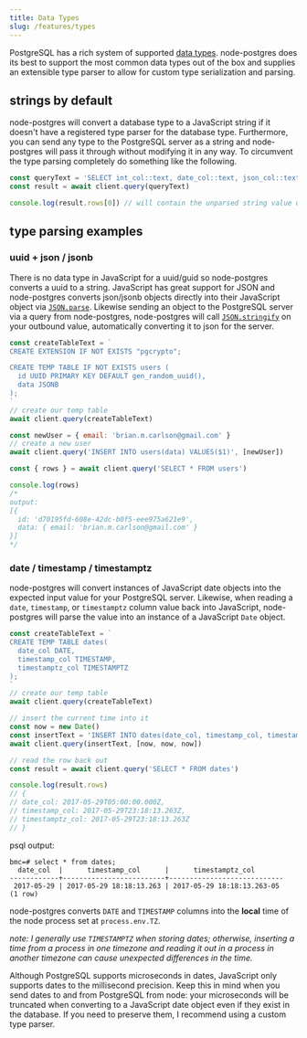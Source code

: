 ```yaml
---
title: Data Types
slug: /features/types
---
```


PostgreSQL has a rich system of supported [data types](https://www.postgresql.org/docs/9.5/static/datatype.html). node-postgres does its best to support the most common data types out of the box and supplies an extensible type parser to allow for custom type serialization and parsing.

## strings by default

node-postgres will convert a database type to a JavaScript string if it doesn't have a registered type parser for the database type. Furthermore, you can send any type to the PostgreSQL server as a string and node-postgres will pass it through without modifying it in any way. To circumvent the type parsing completely do something like the following.

```js
const queryText = 'SELECT int_col::text, date_col::text, json_col::text FROM my_table'
const result = await client.query(queryText)

console.log(result.rows[0]) // will contain the unparsed string value of each column
```

## type parsing examples

### uuid + json / jsonb

There is no data type in JavaScript for a uuid/guid so node-postgres converts a uuid to a string. JavaScript has great support for JSON and node-postgres converts json/jsonb objects directly into their JavaScript object via [`JSON.parse`](https://github.com/brianc/node-pg-types/blob/master/lib/textParsers.js#L193). Likewise sending an object to the PostgreSQL server via a query from node-postgres, node-postgres will call [`JSON.stringify`](https://github.com/brianc/node-postgres/blob/e5f0e5d36a91a72dda93c74388ac890fa42b3be0/lib/utils.js#L47) on your outbound value, automatically converting it to json for the server.

```js
const createTableText = `
CREATE EXTENSION IF NOT EXISTS "pgcrypto";

CREATE TEMP TABLE IF NOT EXISTS users (
  id UUID PRIMARY KEY DEFAULT gen_random_uuid(),
  data JSONB
);
`
// create our temp table
await client.query(createTableText)

const newUser = { email: 'brian.m.carlson@gmail.com' }
// create a new user
await client.query('INSERT INTO users(data) VALUES($1)', [newUser])

const { rows } = await client.query('SELECT * FROM users')

console.log(rows)
/*
output:
[{
  id: 'd70195fd-608e-42dc-b0f5-eee975a621e9',
  data: { email: 'brian.m.carlson@gmail.com' }
}]
*/
```

### date / timestamp / timestamptz

node-postgres will convert instances of JavaScript date objects into the expected input value for your PostgreSQL server. Likewise, when reading a `date`, `timestamp`, or `timestamptz` column value back into JavaScript, node-postgres will parse the value into an instance of a JavaScript `Date` object.

```js
const createTableText = `
CREATE TEMP TABLE dates(
  date_col DATE,
  timestamp_col TIMESTAMP,
  timestamptz_col TIMESTAMPTZ
);
`
// create our temp table
await client.query(createTableText)

// insert the current time into it
const now = new Date()
const insertText = 'INSERT INTO dates(date_col, timestamp_col, timestamptz_col) VALUES ($1, $2, $3)'
await client.query(insertText, [now, now, now])

// read the row back out
const result = await client.query('SELECT * FROM dates')

console.log(result.rows)
// {
// date_col: 2017-05-29T05:00:00.000Z,
// timestamp_col: 2017-05-29T23:18:13.263Z,
// timestamptz_col: 2017-05-29T23:18:13.263Z
// }
```

psql output:

```psql
bmc=# select * from dates;
  date_col  |      timestamp_col      |      timestamptz_col
------------+-------------------------+----------------------------
 2017-05-29 | 2017-05-29 18:18:13.263 | 2017-05-29 18:18:13.263-05
(1 row)
```

node-postgres converts `DATE` and `TIMESTAMP` columns into the **local** time of the node process set at `process.env.TZ`.

_note: I generally use `TIMESTAMPTZ` when storing dates; otherwise, inserting a time from a process in one timezone and reading it out in a process in another timezone can cause unexpected differences in the time._

<div class='message is-warning'>
  <div class='message-body'>
    Although PostgreSQL supports microseconds in dates, JavaScript only supports dates to the millisecond precision.  Keep this in mind when you send dates to and from PostgreSQL from node: your microseconds will be truncated when converting to a JavaScript date object even if they exist in the database.  If you need to preserve them, I recommend using a custom type parser.
  </div>
</div>

